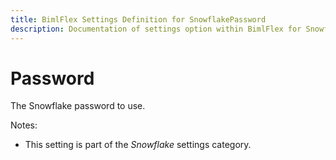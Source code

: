 ```yaml
---
title: BimlFlex Settings Definition for SnowflakePassword
description: Documentation of settings option within BimlFlex for SnowflakePassword
---
```

<head>
  <meta name="varigenceProduct" content="BimlFlex"></meta>
  <meta name="varigenceArticleType" content="Reference"></meta>
</head>

# Password

The Snowflake password to use.

Notes:

* This setting is part of the *Snowflake* settings category.

